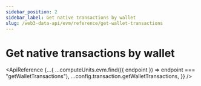 ```yaml
---
sidebar_position: 2
sidebar_label: Get native transactions by wallet
slug: /web3-data-api/evm/reference/get-wallet-transactions
---
```



# Get native transactions by wallet

<ApiReference
  {...{
    ...computeUnits.evm.find(({ endpoint }) => endpoint === "getWalletTransactions"),
    ...config.transaction.getWalletTransactions,
  }}
/>
